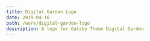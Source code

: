 ```yaml
---
title: Digital Garden Logo
date: 2019-04-16
path: /work/digital-garden-logo
description: A logo for Gatsby Theme Digital Garden
---
```


<svg viewBox="0 0 32 32" width={128} height={128} fill="pink">
  <path
    d={`
      M 26.46162167924669 19.399186938124423
      A 4 4 0 0 1 16 27
      A 4 4 0 0 1 5.538378320753312 19.399186938124423
      A 4 4 0 0 1 9.534362224782793 7.100813061875579
      A 4 4 0 0 1 22.465637775217203 7.100813061875577
      A 4 4 0 0 1 26.46162167924669 19.399186938124423
      M 16 10
      A 6 6 0 0 0 16 22
      A 6 6 0 0 0 16 10
      z
    `}
  />
</svg>

<!--
This is just demo content, you don't actually have to use this
-->
